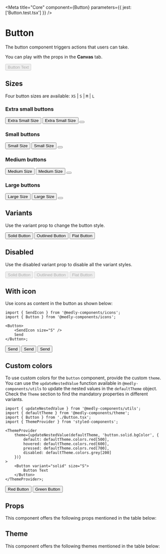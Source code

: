 
<Meta title="Core" component={Button} parameters={{ jest: ['Button.test.tsx'] }} />

# Button

The button component triggers actions that users can take. 

You can play with the props in the **Canvas** tab.

<Preview withToolbar>
    <Story name="Button" decorators={[withKnobs]}>
        <Button
            size={select('Size', sizes, 'S')}
            fullWidth={boolean('Full Width', false)}
            edges={select('Edges', edges, 'square')}
            variant={select('Variant', variants, 'solid')}
            disabled={boolean('Disabled', false)}
            isLoading={boolean('Is Loading', false)}
            onClick={action('Clicked')}
            hideUnderline={boolean('Hide Underline', false)}
        >
            Button Text
        </Button>
    </Story>
</Preview>

## Sizes

Four button sizes are available: `XS` | `S` | `M` | `L`

### Extra small buttons

<Preview>
    <Button size="XS">Extra Small Size</Button>
    <Button size="XS" edges="rounded">
        Extra Small Size
    </Button>
    <Button size="XS" edges="circle">
        <SendIcon size="XS" />
    </Button>
</Preview>

### Small buttons

<Preview>
    <Button size="S">Small Size</Button>
    <Button size="S" edges="rounded">
        Small Size
    </Button>
    <Button size="S" edges="circle">
        <SendIcon size="S" />
    </Button>
</Preview>

### Medium buttons

<Preview>
    <Button size="M">Medium Size</Button>
    <Button size="M" edges="rounded">
        Medium Size
    </Button>
    <Button size="M" edges="circle">
        <SendIcon size="M" />
    </Button>
</Preview>

### Large buttons

<Preview>
    <Button size="L">Large Size</Button>
    <Button size="L" edges="rounded">
        Large Size
    </Button>
    <Button size="L" edges="circle">
        <SendIcon size="L" />
    </Button>
</Preview>

## Variants

Use the variant prop to change the button style.

<Preview>
    <Button variant="solid">Solid Button</Button>
    <Button variant="outlined">Outlined Button</Button>
    <Button variant="flat">Flat Button</Button>
</Preview>

## Disabled

Use the disabled variant prop to disable all the variant styles.

<Preview>
    <Button disabled variant="solid">
        Solid Button
    </Button>
    <Button disabled variant="outlined">
        Outlined Button
    </Button>
    <Button disabled variant="flat">
        Flat Button
    </Button>
</Preview>

## With icon

Use icons as content in the button as shown below:

```tsx
import { SendIcon } from '@medly-components/icons';
import { Button } from '@medly-components/icons';

<Button>
    <SendIcon size="S" />
    Send
</Button>;
```

<Preview>
    <Button variant="solid">
        <SendIcon size="S" />
        Send
    </Button>
    <Button variant="outlined">
        <SendIcon size="S" />
        Send
    </Button>
    <Button variant="flat">
        <SendIcon size="S" />
        Send
    </Button>
</Preview>

## Custom colors

To use custom colors for the `button` component, provide the custom `theme`. You can use the `updateNestedValue` function available in `@medly-components/utils` to update the nested values in the `defaultTheme` object. Check the `Theme` section to find the mandatory properties in different variants.

```tsx
import { updateNestedValue } from '@medly-components/utils';
import { defaultTheme } from '@medly-components/theme';
import { Button } from './Button.tsx';
import { ThemeProvider } from 'styled-components';

<ThemeProvider
    theme={updateNestedValue(defaultTheme, 'button.solid.bgColor', {
        default: defaultTheme.colors.red[500],
        hovered: defaultTheme.colors.red[600],
        pressed: defaultTheme.colors.red[700],
        disabled: defaultTheme.colors.grey[200]
    })}
>
    <Button variant="solid" size="S">
        Button Text
    </Button>
</ThemeProvider>;
```

<Preview>
    <ThemeProvider
        theme={updateNestedValue(defaultTheme, 'button.solid.bgColor', {
            default: defaultTheme.colors.red[500],
            hovered: defaultTheme.colors.red[600],
            pressed: defaultTheme.colors.red[700],
            disabled: defaultTheme.colors.grey[200]
        })}
    >
        <Button variant="solid" size="S">
            Red Button
        </Button>
    </ThemeProvider>
    <ThemeProvider
        theme={updateNestedValue(defaultTheme, 'button.solid.bgColor', {
            default: defaultTheme.colors.green[500],
            hovered: defaultTheme.colors.green[600],
            pressed: defaultTheme.colors.green[700],
            disabled: defaultTheme.colors.grey[200]
        })}
    >
        <Button variant="solid" size="S">
            Green Button
        </Button>
    </ThemeProvider>
</Preview>

## Props

This component offers the following props mentioned in the table below:

<Props of={Button} />

## Theme

This component offers the following themes mentioned in the table below:

<Props of={ThemeInterface} />
